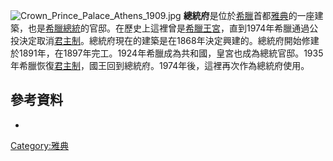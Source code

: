 [[File:Crown_Prince_Palace_Athens_1909.jpg|thumb]]
'''總統府'''是位於[[希臘|希臘]]首都[[雅典|雅典]]的一座建築，也是[[希臘總統|希臘總統]]的官邸。在歷史上這裡曾是[[希臘|希臘]][[王宮|王宮]]，直到1974年希臘通過公投決定取消[[君主制|君主制]]。總統府現在的建築是在1868年決定興建的。總統府開始修建於1891年，在1897年完工。1924年希臘成為共和國，皇宮也成為總統官邸。1935年希臘恢復[[君主制|君主制]]，國王回到總統府。1974年後，這裡再次作為總統府使用。
== 參考資料 ==
*{{cite book |author=Kardamitsi-Adami, Maro |year=2009 |title=Palaces in Greece |publisher=Melissa Books |isbn=978-960-204-289-2}}
{{commonscat-inline}}

{{雅典地标}}
[[Category:雅典|Category:雅典]]